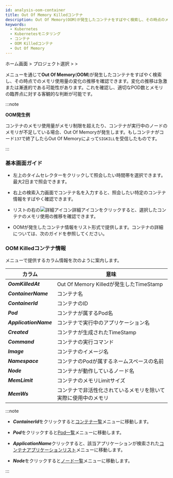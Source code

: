 ```yaml
---
id: analysis-oom-container
title: Out Of Memory Killedコンテナ
description: Out Of Memory(OOM)が発生したコンテナをすばやく検索し、その時点のメモリ使用量の変化を確認できます。
keywords:
  - Kubernetes
  - Kubernetesモニタリング
  - コンテナ
  - OOM Killedコンテナ
  - Out Of Memory
---
```


ホーム画面 &gt; プロジェクト選択 &gt; <Cmdname sid="side_container" className="uitext" /> &gt; <Cmdname sid="side_oomContainer" className="uitext" />

<Cmdname sid="side_oomContainer" className="uitext" />メニューを通じて**Out Of Memory**(**OOM**)が発生したコンテナをすばやく検索し、その時点でのメモリ使用量の変化の推移を確認できます。変化の推移は急激または漸進的である可能性があります。これを確認し、適切なPOD数とメモリの臨界点に対する客観的な判断が可能です。

:::note 

**OOM発生例**

コンテナのメモリ使用量がメモリ制限を超えたり、コンテナが実行中のノードのメモリが不足している場合、Out Of Memoryが発生します。もしコンテナがコード`137`で終了したらOut Of Memoryによって`SIGKILL`を受信したものです。

:::

### 基本画面ガイド

<ImgLang img='whatap_kubernetes_analysis_oom_container_1.png' desc='Out of Memory Killedコンテナ' />

- 左上のタイムセレクターをクリックして照会したい時間帯を選択できます。最大2日まで照会できます。

- 右上の検索入力画面でコンテナ名を入力すると、照会したい特定のコンテナ情報をすばやく確認できます。

- リストの右の![詳細アイコン](/img/ic-static.svg)詳細アイコンをクリックすると、選択したコンテナのメモリ使用の推移を確認できます。 

- OOMが発生したコンテナ情報をリスト形式で提供します。コンテナの詳細については、次のガイドを参照してください。

### OOM Killedコンテナ情報

<Cmdname sid="side_oomContainer" className="uitext" />メニューで提供するカラム情報を次のように案内します。

| カラム                   | 意味                                 |
| --------------------- | ---------------------------------- |
| ***OomKilledAt***     | Out Of Memory Killedが発生したTimeStamp |
| ***ContainerName***   | コンテナ名                              |
| ***ContainerId***     | コンテナのID                            |
| ***Pod***             | コンテナが属するPod名                       |
| ***ApplicationName*** | コンテナで実行中のアプリケーション名                 |
| ***Created***         | コンテナが生成されたTimeStamp                |
| ***Command***         | コンテナの実行コマンド                        |
| ***Image***           | コンテナのイメージ名                         |
| ***Namespace***       | コンテナのPodが属するネームスペースの名前             |
| ***Node***            | コンテナが動作しているノード名                    |
| ***MemLimit***        | コンテナのメモリLimitサイズ                   |
| ***MemWs***           | コンテナで非活性化されているメモリを除いて実際に使用中のメモリ    |

:::note 

- ***ContainerId***をクリックすると[コンテナ一覧](/kubernetes/resource-container-list)メニューに移動します。

- ***Pod***をクリックすると[Pod一覧](/kubernetes/resource-pod-list)メニューに移動します。 

- ***ApplicationName***クリックすると、該当アプリケーションが検索された[コンテナアプリケーションリスト](/kubernetes/resource-application-list)メニューに移動します。 

- ***Node***をクリックすると[ノード一覧](/kubernetes/resource-node-list)メニューに移動します。 

:::
